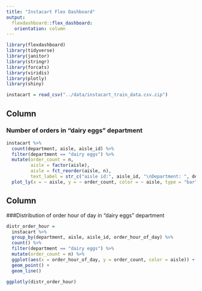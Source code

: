 ```yaml
---
title: "Instacart Flex Dashboard"
output: 
  flexdashboard::flex_dashboard:
   orientation: column
---
```


```r
library(flexdashboard)
library(tidyverse)
library(janitor)
library(stringr)
library(forcats)
library(viridis)
library(plotly)
library(shiny)
```


```r
instacart = read_csv("../data/instacart_train_data.csv.zip")
```

Column {data-width=450}
-----------------------------------------------------------------------
### Number of orders in "dairy eggs" department
```r
instacart %>% 
  count(department, aisle, aisle_id) %>%
  filter(department == "dairy eggs") %>%
  mutate(order_count = n,
         aisle = factor(aisle),
         aisle = fct_reorder(aisle, n),
         text_label = str_c("aisle id:", aisle_id, "\nDepartment: ", department)) %>%
  plot_ly(x = ~ aisle, y = ~ order_count, color = ~ aisle, type = "bar", text = ~text_label)
```



Column {data-width=550}
-----------------------------------------------------------------------

###Distribution of order hour of day in "dairy eggs" department
```r
distr_order_hour = 
  instacart %>% 
  group_by(department, aisle, aisle_id, order_hour_of_day) %>%
  count() %>%
  filter(department == "dairy eggs") %>%
  mutate(order_count = n) %>%
  ggplot(aes(x = order_hour_of_day, y = order_count, color = aisle)) +
  geom_point() +
  geom_line()

ggplotly(distr_order_hour)
```